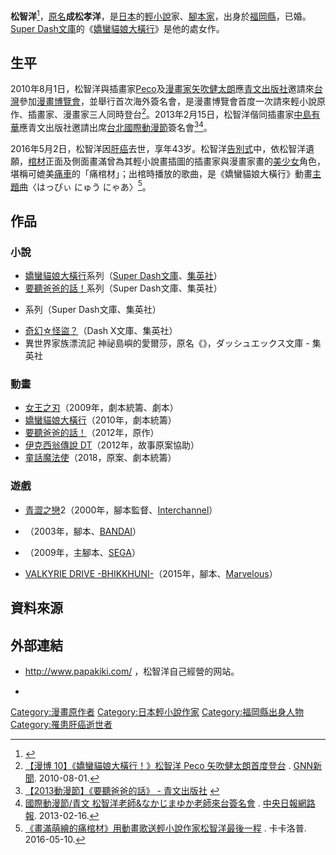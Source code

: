 {{Infobox writer
| name          = 松智洋
| native_name   = {{lang|ja|松 智洋}}
| kana          = {{lang|ja|まつ ともひろ}}
| romaji        = Matsu Tomohiro
| image         = 
| image_size    = 
| caption       = 
| birth_name    = {{lang|ja|成松 孝洋（なりまつ たかひろ）}}<ref name=death>松智洋[[讣告|讣告]]：
*{{Twitter status|dx_bunko|727332000021942272|{{lang|ja|【訃報】５月２日、作家・松智洋先生(４３)がご病気のため急逝されました。}}|{{lang|ja|ダッシュエックス文庫編集部}}|2016-05-03|2016-05-03|ja}}
*{{Cite news|script-title=ja:ライトノベル作家の松智洋氏死去|url=http://www.sankei.com/life/news/160503/lif1605030024-n1.html|date=2016-05-03|accessdate=2016-05-03|website={{lang|ja|産経ニュース}}|publisher={{lang|ja|[[產經新聞社|產經新聞社]]}}|archiveurl=https://web.archive.org/web/20191113052744/https://www.sankei.com/life/news/160503/lif1605030024-n1.html|archivedate=2019-11-13|language=ja|dead-url=no}}</ref>
| birth_date    = {{birth date|1972|10|13}}<ref>[http://www.cinemachi.jp/2014/event_stage_jimotalk.html {{lang|ja|Event｜池袋じもとーく！}}] {{Wayback|url=http://www.cinemachi.jp/2014/event_stage_jimotalk.html |date=20160503060045 }}</ref>
| birth_place   = {{JPN}}[[福岡縣|福岡縣]]
| death_date    = {{death date and age|2016|5|2|1972|10|13}}{{r|death}}
| death_place   = 
| occupation    = [[小說家|小說家]]<br/>[[腳本家|腳本家]]<br/>遊戲場景作家<br/>漫畫原作者
| nationality   = {{JPN}}
| period        = 2008年－2016年
| genre         = [[輕小說|輕小說]]
| subject       = 
| movement      = 
| spouse        = {{lang|ja|成松 招子（なりまつ しょうこ）}}{{r|death}}
| notable_works = 《[[嬌蠻貓娘大橫行|嬌蠻貓娘大橫行]]》
| awards        = 
| website       = 
}}
'''松智洋'''{{BD|1972年|10月13日|2016年|5月2日}}<ref name="cinemachi">{{Cite web|url=http://www.cinemachi.jp/2014/event_stage_jimotalk.html|title=池袋じもとーく!|accessdate=2016-05-03|year=2014|publisher=池袋シネマチ祭実行委員会|deadurl=yes|archiveurl=https://web.archive.org/web/20160503060045/http://www.cinemachi.jp/2014/event_stage_jimotalk.html|archivedate=2016年5月3日|df=}}</ref>，[[原名|原名]]'''成松孝洋'''，是[[日本|日本]]的[[輕小說|輕小說]]家、[[腳本家|腳本家]]，出身於[[福岡縣|福岡縣]]，已婚。[[Super_Dash文庫|Super Dash文庫]]的《[[嬌蠻貓娘大橫行|嬌蠻貓娘大橫行]]》是他的處女作。

==生平==
2010年8月1日，松智洋與插畫家[[Peco|Peco]]及[[漫畫家|漫畫家]][[矢吹健太朗|矢吹健太朗]]應[[青文出版社|青文出版社]]邀請來[[台灣|台灣]]參加[[漫畫博覽會|漫畫博覽會]]，並舉行首次海外簽名會，是漫畫博覽會首度一次請來輕小說原作、插畫家、漫畫家三人同時登台<ref>[http://gnn.gamer.com.tw/0/45910.html 【漫博 10】《嬌蠻貓娘大橫行！》松智洋 Peco 矢吹健太朗首度登台] {{Wayback|url=http://gnn.gamer.com.tw/0/45910.html |date=20170305154119 }}. [[巴哈姆特電玩資訊站|GNN新聞]]. 2010-08-01.</ref>。2013年2月15日，松智洋偕同插畫家[[中島有華|中島有華]]應青文出版社邀請出席[[台北國際動漫節|台北國際動漫節]]簽名會<ref name=cw>[http://www.ching-win.com.tw/?sinfo=newsshow&view=385 【2013動漫節】《要聽爸爸的話》 - 青文出版社] {{Wayback|url=http://www.ching-win.com.tw/?sinfo=newsshow&view=385 |date=20141020134045 }}</ref><ref name=cdn>[http://www.cdnews.com.tw/cdnews_site/docDetail.jsp?coluid=121&docid=102207466 國際動漫節/青文 松智洋老師&なかじまゆか老師來台簽名會] {{Wayback|url=http://www.cdnews.com.tw/cdnews_site/docDetail.jsp?coluid=121&docid=102207466 |date=20141020160600 }}. [[中央日報網路報|中央日報網路報]]. 2013-02-16.</ref>。

2016年5月2日，松智洋因[[肝癌|肝癌]]去世，享年43岁{{r|death}}。松智洋[[告別式|告別式]]中，依松智洋遺願，[[棺材|棺材]]正面及側面畫滿曾為其輕小說畫插圖的插畫家與漫畫家畫的[[美少女|美少女]]角色，堪稱可媲美[[痛車|痛車]]的「痛棺材」；出棺時播放的歌曲，是《嬌蠻貓娘大橫行》動畫[[主題曲|主題曲]]〈はっぴぃ にゅう にゃあ〉<ref>[https://news.gamme.com.tw/1405504 《畫滿萌繪的痛棺材》用動畫歌送輕小說作家松智洋最後一程] {{Wayback|url=https://news.gamme.com.tw/1405504 |date=20160806123239 }}. 卡卡洛普. 2016-05-10.</ref>。

== 作品 ==
=== 小說 ===
* [[嬌蠻貓娘大橫行|嬌蠻貓娘大橫行]]系列（[[Super_Dash文庫|Super Dash文庫]]、[[集英社|集英社]]）
* [[要聽爸爸的話！|要聽爸爸的話！]]系列（Super Dash文庫、集英社）
* {{link-ja|少女3原則！|オトメ3原則!}}系列（Super Dash文庫、集英社）
* [[奇幻☆怪盜？|奇幻☆怪盜？]]（Dash X文庫、集英社）
* 異世界家族漂流記 神祕島嶼的愛爾莎，原名《{{lang|ja|異世界家族漂流記 不思議の島のエルザ}}》，ダッシュエックス文庫 - 集英社

=== 動畫===
* [[女王之刃|女王之刃]]（2009年，劇本統籌、劇本）
* [[嬌蠻貓娘大橫行|嬌蠻貓娘大橫行]]（2010年，劇本統籌）
* [[要聽爸爸的話！|要聽爸爸的話！]]（2012年，原作）
* [[伊克西翁傳說_DT|伊克西翁傳說 DT]]（2012年，故事原案協助）
* [[童話魔法使|童話魔法使]]（2018，原案、劇本統籌）

=== 遊戲 ===
* [[青澀之戀|青澀之戀]]2（2000年，腳本監督、[[Interchannel|Interchannel]]）
* {{link-ja|翼神世音 蒼穹幻想曲|ラーゼフォン 蒼穹幻想曲}}（2003年，腳本、[[BANDAI|BANDAI]]）
* {{link-ja|涼宮春日的並列|涼宮ハルヒの並列}}（2009年，主腳本、[[SEGA|SEGA]]）
* [[女武神驅動|VALKYRIE DRIVE -BHIKKHUNI-]]（2015年，腳本、[[Marvelous|Marvelous]]）

== 資料來源 ==
{{Reflist|2}}

== 外部連結 ==
* {{ja}} http://www.papakiki.com/ {{Wayback|url=http://www.papakiki.com/ |date=20210123180157 }}，松智洋自己經營的网站。
* {{Twitter|matsu_tomohiro}}
{{DEFAULTSORT:Matsu Tomohiro}}
[[Category:漫畫原作者|Category:漫畫原作者]]
[[Category:日本輕小說作家|Category:日本輕小說作家]]
[[Category:福岡縣出身人物|Category:福岡縣出身人物]]
[[Category:罹患肝癌逝世者|Category:罹患肝癌逝世者]]